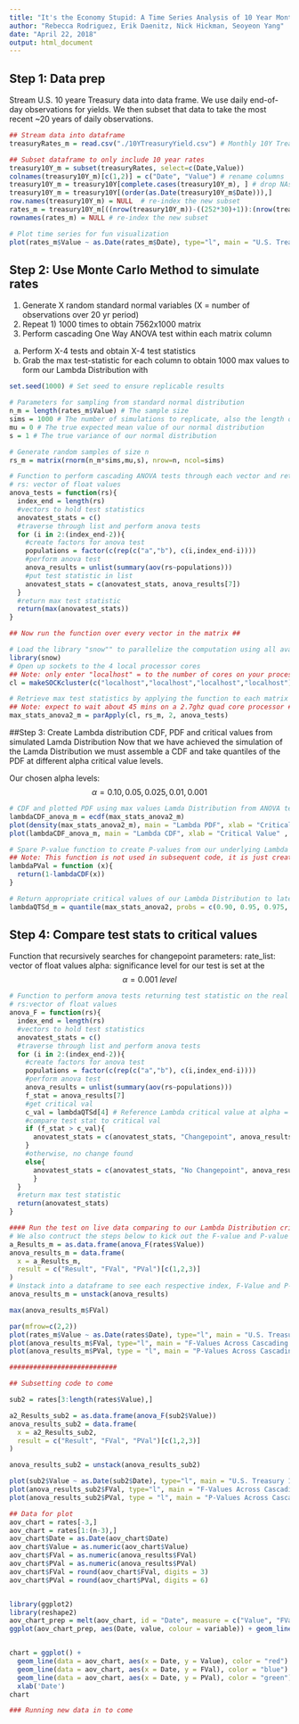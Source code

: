 ```yaml
---
title: "It's the Economy Stupid: A Time Series Analysis of 10 Year Montlhy Treasury Rates with ANOVA"
author: "Rebecca Rodriguez, Erik Daenitz, Nick Hickman, Seoyeon Yang"
date: "April 22, 2018"
output: html_document
---
```



## Step 1: Data prep
Stream U.S. 10 yeare Treasury data into data frame. We use daily end-of-day observations for yields. We then subset that data to take the most recent ~20 years of daily observations.

```r
## Stream data into dataframe
treasuryRates_m = read.csv("./10YTreasuryYield.csv") # Monthly 10Y Treasury rates

## Subset dataframe to only include 10 year rates
treasury10Y_m = subset(treasuryRates, select=c(Date,Value))
colnames(treasury10Y_m)[c(1,2)] = c("Date", "Value") # rename columns
treasury10Y_m = treasury10Y[complete.cases(treasury10Y_m), ] # drop NAs
treasury10Y_m = treasury10Y[(order(as.Date(treasury10Y_m$Date))),]
row.names(treasury10Y_m) = NULL  # re-index the new subset
rates_m = treasury10Y_m[((nrow(treasury10Y_m))-((252*30)+1)):(nrow(treasury10Y_m)),] # take ~30 past years of treasury data, data takes a year to = 252 days per year and 30 years of past data from the latest observed value
rownames(rates_m) = NULL # re-index the new subset

# Plot time series for fun visualization
plot(rates_m$Value ~ as.Date(rates_m$Date), type="l", main = "U.S. Treasury 10 Year - Yield (%)", xlab = "Date" ,ylab = "Yield (%)")

```

## Step 2: Use Monte Carlo Method to simulate rates

1) Generate X random standard normal variables (X = number of observations over 20 yr period)
2) Repeat 1) 1000 times to obtain 7562x1000 matrix
3) Perform cascading One Way ANOVA test within each matrix column
  a) Perform X-4 tests and obtain X-4 test statistics
  b) Grab the max test-statistic for each column to obtain 1000 max values to form our Lambda Distribution with

```r
set.seed(1000) # Set seed to ensure replicable results

# Parameters for sampling from standard normal distribution
n_m = length(rates_m$Value) # The sample size
sims = 1000 # The number of simulations to replicate, also the length of discrete values in our Lambda Distribution
mu = 0 # The true expected mean value of our normal distribution
s = 1 # The true variance of our normal distribution

# Generate random samples of size n
rs_m = matrix(rnorm(n_m*sims,mu,s), nrow=n, ncol=sims)

# Function to perform cascading ANOVA tests through each vector and return max F value
# rs: vector of float values
anova_tests = function(rs){
  index_end = length(rs)
  #vectors to hold test statistics
  anovatest_stats = c()
  #traverse through list and perform anova tests
  for (i in 2:(index_end-2)){
    #create factors for anova test
    populations = factor(c(rep(c("a","b"), c(i,index_end-i))))
    #perform anova test
    anova_results = unlist(summary(aov(rs~populations)))
    #put test statistic in list
    anovatest_stats = c(anovatest_stats, anova_results[7])
  }
  #return max test statistic
  return(max(anovatest_stats))
}

## Now run the function over every vector in the matrix ##

# Load the library "snow"" to parallelize the computation using all available cores of the local machine
library(snow)
# Open up sockets to the 4 local processor cores
## Note: only enter "localhost" = to the number of cores on your processor
cl = makeSOCKcluster(c("localhost","localhost","localhost","localhost"))

# Retrieve max test statistics by applying the function to each matrix vector
## Note: expect to wait about 45 mins on a 2.7ghz quad core processor ##
max_stats_anova2_m = parApply(cl, rs_m, 2, anova_tests)
```


##Step 3: Create Lambda distribution CDF, PDF and critical values from simulated Lamda Distribution
Now that we have achieved the simulation of the Lamda Distribution we must assemble a CDF and take quantiles of the PDF at different alpha critical value levels.

Our chosen alpha levels:
$$\alpha=0.10, 0.05, 0.025, 0.01, 0.001$$

```r
# CDF and plotted PDF using max values Lamda Distribution from ANOVA tests
lambdaCDF_anova_m = ecdf(max_stats_anova2_m)
plot(density(max_stats_anova2_m), main = "Lambda PDF", xlab = "Critical Value" , ylab = "Density of Observations")
plot(lambdaCDF_anova_m, main = "Lambda CDF", xlab = "Critical Value" , ylab = "Accumulated Area")

# Spare P-value function to create P-values from our underlying Lambda Distribution at any specified critical value
## Note: This function is not used in subsequent code, it is just created to provide quick intuition on associated p-values with any critical value if the user wishes to get a better sense of the distribution areas.
lambdaPVal = function (x){
  return(1-lambdaCDF(x))
} 

# Return appropriate critical values of our Lambda Distribution to later test our F-Statistics on live data against 
lambdaQTSd_m = quantile(max_stats_anova2, probs = c(0.90, 0.95, 0.975, 0.99, 0.999), na.rm = FALSE, names = FALSE, type = 1)
```

## Step 4: Compare test stats to critical values
Function that recursively searches for changepoint parameters:
rate_list: vector of float values
alpha: significance level for our test is set at the $$\alpha= 0.001~level$$

```r
# Function to perform anova tests returning test statistic on the real data
# rs:vector of float values
anova_F = function(rs){
  index_end = length(rs)
  #vectors to hold test statistics
  anovatest_stats = c()
  #traverse through list and perform anova tests
  for (i in 2:(index_end-2)){
    #create factors for anova test
    populations = factor(c(rep(c("a","b"), c(i,index_end-i))))
    #perform anova test
    anova_results = unlist(summary(aov(rs~populations)))
    f_stat = anova_results[7]
    #get critical val
    c_val = lambdaQTSd[4] # Reference Lambda critical value at alpha = 0.01
    #compare test stat to critical val
    if (f_stat > c_val){ 
      anovatest_stats = c(anovatest_stats, "Changepoint", anova_results[7], anova_results[9])
    }
    #otherwise, no change found
    else{
      anovatest_stats = c(anovatest_stats, "No Changepoint", anova_results[7], anova_results[9])
      }
  }
  #return max test statistic
  return(anovatest_stats)
}

#### Run the test on live data comparing to our Lambda Distribution critical value ###
# We also contruct the steps below to kick out the F-value and P-value for each test run
a_Results_m = as.data.frame(anova_F(rates$Value))
anova_results_m = data.frame(
  x = a_Results_m,
  result = c("Result", "FVal", "PVal")[c(1,2,3)]
)
# Unstack into a dataframe to see each respective index, F-Value and P-Value
anova_results_m = unstack(anova_results)

max(anova_results_m$FVal)

par(mfrow=c(2,2))
plot(rates_m$Value ~ as.Date(rates$Date), type="l", main = "U.S. Treasury 10 Year - Yield (%)", xlab = "Date" , ylab = "Yield (%)")
plot(anova_results_m$FVal, type="l", main = "F-Values Across Cascading Test", xlab = "Index", ylab = "F-Values")
plot(anova_results_m$PVal, type = "l", main = "P-Values Across Cascading Test", xlab = "Index", ylab = "P-Values")

###########################

## Subsetting code to come

sub2 = rates[3:length(rates$Value),]

a2_Results_sub2 = as.data.frame(anova_F(sub2$Value))
anova_results_sub2 = data.frame(
  x = a2_Results_sub2,
  result = c("Result", "FVal", "PVal")[c(1,2,3)]
)

anova_results_sub2 = unstack(anova_results_sub2)

plot(sub2$Value ~ as.Date(sub2$Date), type="l", main = "U.S. Treasury 10 Year - Yield (%)", xlab = "Date" , ylab = "Yield (%)")
plot(anova_results_sub2$FVal, type="l", main = "F-Values Across Cascading Test", xlab = "Index", ylab = "F-Values")
plot(anova_results_sub2$PVal, type = "l", main = "P-Values Across Cascading Test", xlab = "Index", ylab = "P-Values")

## Data for plot
aov_chart = rates[-3,]
aov_chart = rates[1:(n-3),]
aov_chart$Date = as.Date(aov_chart$Date)
aov_chart$Value = as.numeric(aov_chart$Value)
aov_chart$FVal = as.numeric(anova_results$FVal)
aov_chart$PVal = as.numeric(anova_results$PVal)
aov_chart$FVal = round(aov_chart$FVal, digits = 3)
aov_chart$PVal = round(aov_chart$PVal, digits = 6)


library(ggplot2)
library(reshape2)
aov_chart_prep = melt(aov_chart, id = "Date", measure = c("Value", "FVal", "PVal"))
ggplot(aov_chart_prep, aes(Date, value, colour = variable)) + geom_line()


chart = ggplot() + 
  geom_line(data = aov_chart, aes(x = Date, y = Value), color = "red") + scale_y_continuous
  geom_line(data = aov_chart, aes(x = Date, y = FVal), color = "blue") + scale_y_continuous(sec.axis = sec_axis(~./1000)) +
  geom_line(data = aov_chart, aes(x = Date, y = PVal), color = "green") +
  xlab('Date')
chart

### Running new data in to come

```